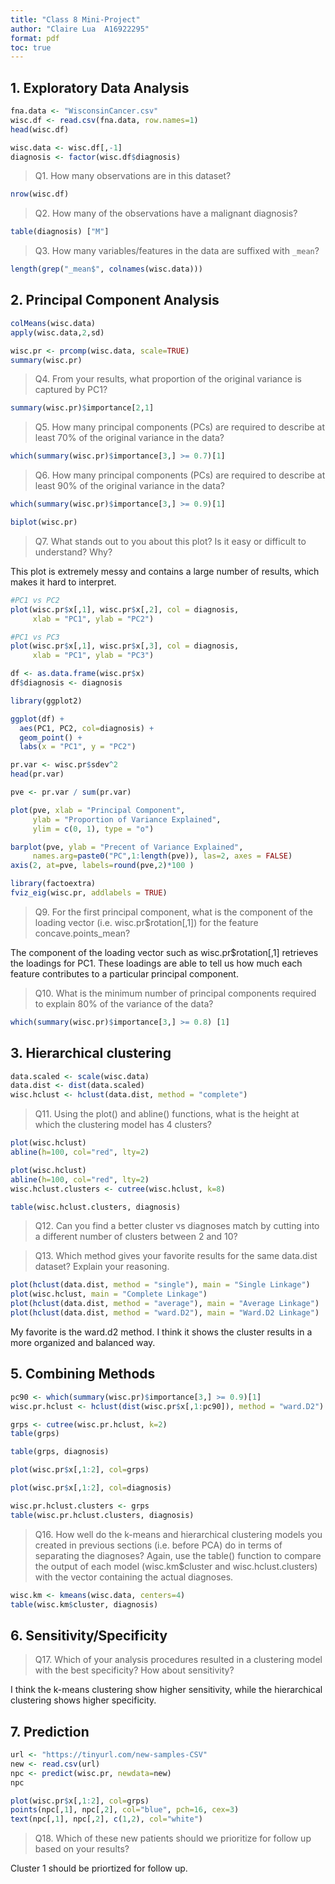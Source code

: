 ```yaml
---
title: "Class 8 Mini-Project"
author: "Claire Lua  A16922295"
format: pdf
toc: true
---
```


## 1. Exploratory Data Analysis

```r
fna.data <- "WisconsinCancer.csv"
wisc.df <- read.csv(fna.data, row.names=1)
head(wisc.df)
```

```r
wisc.data <- wisc.df[,-1]
diagnosis <- factor(wisc.df$diagnosis)
```

> Q1. How many observations are in this dataset?

```r
nrow(wisc.df)
```

> Q2. How many of the observations have a malignant diagnosis?

```r
table(diagnosis) ["M"]
```

> Q3. How many variables/features in the data are suffixed with `_mean`?

```r
length(grep("_mean$", colnames(wisc.data)))
```


## 2. Principal Component Analysis

```r
colMeans(wisc.data)
apply(wisc.data,2,sd)
```
```r
wisc.pr <- prcomp(wisc.data, scale=TRUE)
summary(wisc.pr)
```

> Q4. From your results, what proportion of the original variance is captured by PC1?

```r
summary(wisc.pr)$importance[2,1]
```


> Q5. How many principal components (PCs) are required to describe at least 70% of the original variance in the data?

```r
which(summary(wisc.pr)$importance[3,] >= 0.7)[1]
```


> Q6. How many principal components (PCs) are required to describe at least 90% of the original variance in the data?

```r
which(summary(wisc.pr)$importance[3,] >= 0.9)[1]
```

```r
biplot(wisc.pr)
```
> Q7. What stands out to you about this plot? Is it easy or difficult to understand? Why?

This plot is extremely messy and contains a large number of results, which makes it hard to interpret.


```r
#PC1 vs PC2
plot(wisc.pr$x[,1], wisc.pr$x[,2], col = diagnosis,
     xlab = "PC1", ylab = "PC2")
```

```r
#PC1 vs PC3
plot(wisc.pr$x[,1], wisc.pr$x[,3], col = diagnosis,
     xlab = "PC1", ylab = "PC3")
```

```r
df <- as.data.frame(wisc.pr$x)
df$diagnosis <- diagnosis

library(ggplot2)

ggplot(df) + 
  aes(PC1, PC2, col=diagnosis) + 
  geom_point() +
  labs(x = "PC1", y = "PC2")
```

```r
pr.var <- wisc.pr$sdev^2
head(pr.var)
```

```r
pve <- pr.var / sum(pr.var)

plot(pve, xlab = "Principal Component", 
     ylab = "Proportion of Variance Explained", 
     ylim = c(0, 1), type = "o")
```

```r
barplot(pve, ylab = "Precent of Variance Explained",
     names.arg=paste0("PC",1:length(pve)), las=2, axes = FALSE)
axis(2, at=pve, labels=round(pve,2)*100 )
```

```r
library(factoextra)
fviz_eig(wisc.pr, addlabels = TRUE)
```

> Q9. For the first principal component, what is the component of the loading vector (i.e. wisc.pr$rotation[,1]) for the feature concave.points_mean?

The component of the loading vector such as wisc.pr$rotation[,1] retrieves the loadings for PC1. These loadings are able to tell us how much each feature contributes to a particular principal component.


> Q10. What is the minimum number of principal components required to explain 80% of the variance of the data?

```r
which(summary(wisc.pr)$importance[3,] >= 0.8) [1]
```


## 3. Hierarchical clustering

```r
data.scaled <- scale(wisc.data)
data.dist <- dist(data.scaled)
wisc.hclust <- hclust(data.dist, method = "complete")
```

> Q11. Using the plot() and abline() functions, what is the height at which the clustering model has 4 clusters?

```r
plot(wisc.hclust)
abline(h=100, col="red", lty=2)
```

```r
plot(wisc.hclust)
abline(h=100, col="red", lty=2)
wisc.hclust.clusters <- cutree(wisc.hclust, k=8)
```

```r
table(wisc.hclust.clusters, diagnosis)
```
> Q12. Can you find a better cluster vs diagnoses match by cutting into a different number of clusters between 2 and 10?

> Q13. Which method gives your favorite results for the same data.dist dataset? Explain your reasoning.

```r
plot(hclust(data.dist, method = "single"), main = "Single Linkage")
plot(wisc.hclust, main = "Complete Linkage")
plot(hclust(data.dist, method = "average"), main = "Average Linkage")
plot(hclust(data.dist, method = "ward.D2"), main = "Ward.D2 Linkage")
```
My favorite is the ward.d2 method. I think it shows the cluster results in a more organized and balanced way.


## 5. Combining Methods

```r
pc90 <- which(summary(wisc.pr)$importance[3,] >= 0.9)[1]
wisc.pr.hclust <- hclust(dist(wisc.pr$x[,1:pc90]), method = "ward.D2")

grps <- cutree(wisc.pr.hclust, k=2)
table(grps)
```

```r
table(grps, diagnosis)
```
```r
plot(wisc.pr$x[,1:2], col=grps)
```

```r
plot(wisc.pr$x[,1:2], col=diagnosis)
```
```r
wisc.pr.hclust.clusters <- grps
table(wisc.pr.hclust.clusters, diagnosis)
```
> Q16. How well do the k-means and hierarchical clustering models you created in previous sections (i.e. before PCA) do in terms of separating the diagnoses? Again, use the table() function to compare the output of each model (wisc.km$cluster and wisc.hclust.clusters) with the vector containing the actual diagnoses.

```r
wisc.km <- kmeans(wisc.data, centers=4)
table(wisc.km$cluster, diagnosis)
```


## 6. Sensitivity/Specificity

> Q17. Which of your analysis procedures resulted in a clustering model with the best specificity? How about sensitivity?

I think the k-means clustering show higher sensitivity, while the hierarchical clustering shows higher specificity.


## 7. Prediction

```r
url <- "https://tinyurl.com/new-samples-CSV"
new <- read.csv(url)
npc <- predict(wisc.pr, newdata=new)
npc
```
```r
plot(wisc.pr$x[,1:2], col=grps)
points(npc[,1], npc[,2], col="blue", pch=16, cex=3)
text(npc[,1], npc[,2], c(1,2), col="white")
```

> Q18. Which of these new patients should we prioritize for follow up based on your results?

Cluster 1 should be priortized for follow up.





